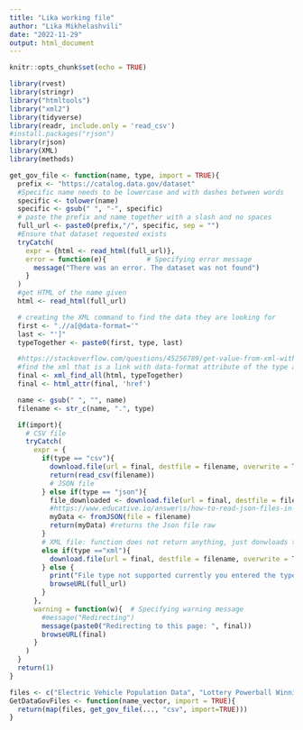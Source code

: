 ```yaml
---
title: "Lika working file"
author: "Lika Mikhelashvili"
date: "2022-11-29"
output: html_document
---
```


```r
knitr::opts_chunk$set(echo = TRUE)
```

```r
library(rvest)
library(stringr)
library("htmltools")
library("xml2")
library(tidyverse)
library(readr, include.only = 'read_csv')
#install.packages("rjson")
library(rjson)
library(XML)
library(methods)
```

```r
get_gov_file <- function(name, type, import = TRUE){
  prefix <- "https://catalog.data.gov/dataset"
  #Specific name needs to be lowercase and with dashes between words
  specific <- tolower(name)
  specific <- gsub(" ", "-", specific)
  # paste the prefix and name together with a slash and no spaces
  full_url <- paste0(prefix,"/", specific, sep = "")
  #Ensure that dataset requested exists
  tryCatch(
    expr = {html <- read_html(full_url)},
    error = function(e){          # Specifying error message
      message("There was an error. The dataset was not found")
    }
  )
  #get HTML of the name given
  html <- read_html(full_url)

  # creating the XML command to find the data they are looking for
  first <- ".//a[@data-format='"
  last <- "']"
  typeTogether <- paste0(first, type, last)

  #https://stackoverflow.com/questions/45256789/get-value-from-xml-with-r-by-attribute
  #find the xml that is a link with data-format attribute of the type asked
  final <- xml_find_all(html, typeTogether)
  final <- html_attr(final, 'href')

  name <- gsub(" ", "", name)
  filename <- str_c(name, ".", type)

  if(import){
    # CSV file
    tryCatch(
      expr = {
        if(type == "csv"){
          download.file(url = final, destfile = filename, overwrite = T)
          return(read_csv(filename))
          # JSON file
        } else if(type == "json"){
          file_downloaded <- download.file(url = final, destfile = filename, overwrite = T)
          #https://www.educative.io/answer\s/how-to-read-json-files-in-r
          myData <- fromJSON(file = filename)
          return(myData) #returns the Json file raw
        }
        # XML file: function does not return anything, just donwloads the function locally
        else if(type =="xml"){
          download.file(url = final, destfile = filename, overwrite = T)
        } else {
          print("File type not supported currently you entered the type incorrectly. Redirecting to the website...")
          browseURL(full_url)
        }
      },
      warning = function(w){  # Specifying warning message
        #message("Redirecting")
        message(paste0("Redirecting to this page: ", final))
        browseURL(final)
      }
    )
  }
  return(1)
}
```


```r
files <- c("Electric Vehicle Population Data", "Lottery Powerball Winning Numbers: Beginning 2010")
GetDataGovFiles <- function(name_vector, import = TRUE){
  return(map(files, get_gov_file(..., "csv", import=TRUE)))
}
```






